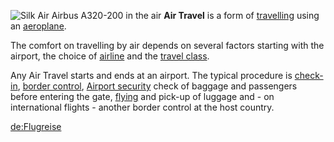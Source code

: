 [[Image:Silkair A320-200 Economy Class cabin.JPG|thumb|left|Silk Air Airbus A320-200 in the air]]
'''Air Travel''' is a form of [[travelling]] using an [[aeroplane]].

The comfort on travelling by air depends on several factors starting with the airport, the choice of [[airline]] and the [[travel class]].

Any Air Travel starts and ends at an airport. The typical procedure is [[check-in]], [[border control]], [[Airport security]] check of baggage and passengers before entering the gate, [[boarding, [[Flight|flying]] and pick-up of luggage and - on international flights - another border control at the host country.

{{aero-stub}}

{{commons|Air Travel|{{PAGENAME}}}}
{{commons|Category:Air travel|Category {{PAGENAME}}}}

[[de:Flugreise]]